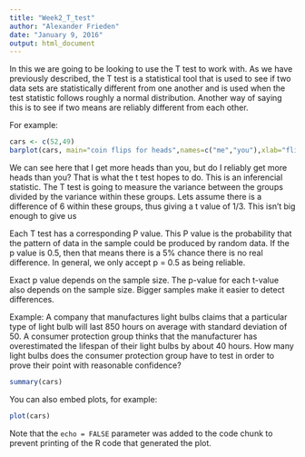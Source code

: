 ```yaml
---
title: "Week2_T_test"
author: "Alexander Frieden"
date: "January 9, 2016"
output: html_document
---
```


In this we are going to be looking to use the T test to work with.  As we have previously described, the T test is a statistical tool that is used to see if two data sets are statistically different from one another and is used when the test statistic follows roughly a normal distribution.  Another way of saying this is to see if two means are reliably different from each other.  

For example:
```r
cars <- c(52,49)
barplot(cars, main="coin flips for heads",names=c("me","you"),xlab="flips by person",ylab="number of heads")
```
We can see here that I get more heads than you, but do I reliably get more heads than you?  That is what the t test hopes to do.  This is an inferencial statistic.  The T test is going to measure the variance between the groups divided by the variance within these groups.  Lets assume there is a difference of 6 within these groups, thus giving a t value of 1/3.  This isn't big enough to give us 

Each T test has a corresponding P value.  This P value is the probability that the pattern of data in the sample could be produced by random data.  If the p value is 0.5, then that means there is a 5% chance there is no real difference.  In general, we only accept p = 0.5 as being reliable.

Exact p value depends on the sample size.  The p-value for each t-value also depends on the sample size. Bigger samples make it easier to detect differences.  


Example: A company that manufactures light bulbs claims that a particular type of light bulb will last 850 hours on average with standard deviation of 50. A consumer protection group thinks that the manufacturer has overestimated the lifespan of their light bulbs by about 40 hours. How many light bulbs does the consumer protection group have to test in order to prove their point with reasonable confidence?

```r
summary(cars)
```

You can also embed plots, for example:

```r
plot(cars)
```

Note that the `echo = FALSE` parameter was added to the code chunk to prevent printing of the R code that generated the plot.
